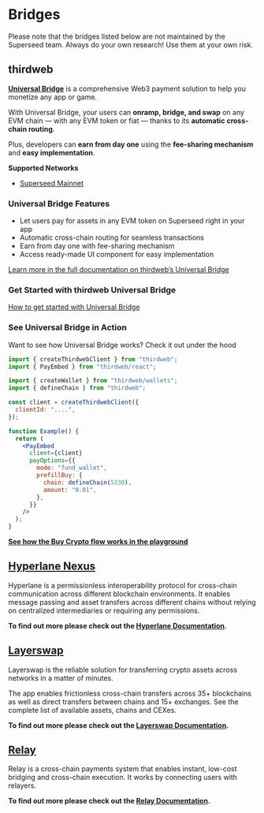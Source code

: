 
# Bridges

<Callout type="info" emoji="ℹ️">
    Please note that the bridges listed below are not maintained by the Superseed team.
    Always do your own research!
    Use them at your own risk.
</Callout>

## thirdweb 

[**Universal Bridge**](https://thirdweb.com/connect/universal-bridge) is a comprehensive Web3 payment solution to help you monetize any app or game.  

With Universal Bridge, your users can **onramp, bridge, and swap** on any EVM chain — with any EVM token or fiat — thanks to its **automatic cross-chain routing**.  

Plus, developers can **earn from day one** using the **fee-sharing mechanism** and **easy implementation**.

**Supported Networks**
- [Superseed Mainnet](https://thirdweb.com/bridge?chainId=5330)

### Universal Bridge Features

- Let users pay for assets in any EVM token on Superseed right in your app  
- Automatic cross-chain routing for seamless transactions  
- Earn from day one with fee-sharing mechanism
- Access ready-made UI component for easy implementation  

[Learn more in the full documentation on thirdweb’s Universal Bridge](https://portal.thirdweb.com/connect/pay/overview)

### Get Started with thirdweb Universal Bridge

[How to get started with Universal Bridge](https://portal.thirdweb.com/connect/pay/get-started)

### See Universal Bridge in Action
Want to see how Universal Bridge works? Check it out under the hood

```jsx
import { createThirdwebClient } from "thirdweb";
import { PayEmbed } from "thirdweb/react";

import { createWallet } from "thirdweb/wallets";
import { defineChain } from "thirdweb";

const client = createThirdwebClient({
  clientId: "....",
});

function Example() {
  return (
    <PayEmbed
      client={client}
      payOptions={{
        mode: "fund_wallet",
        prefillBuy: {
          chain: defineChain(5330),
          amount: "0.01",
        },
      }}
    />
  );
}

```
[**See how the Buy Crypto flow works in the playground**](https://playground.thirdweb.com/connect/pay)

## [Hyperlane Nexus](https://www.usenexus.org/?origin=ethereum&destination=superseed)

Hyperlane is a permissionless interoperability protocol for cross-chain communication across different blockchain environments.
It enables message passing and asset transfers across different chains without relying on centralized intermediaries or requiring any permissions.

**To find out more please check out the [Hyperlane Documentation](https://docs.hyperlane.xyz/).**

## [Layerswap](https://layerswap.io/app)

Layerswap is the reliable solution for transferring crypto assets across networks in a matter of minutes.

The app enables frictionless cross-chain transfers across 35+ blockchains as well as direct transfers between chains and 15+ exchanges. See the complete list of available assets, chains and CEXes.

**To find out more please check out the [Layerswap Documentation](https://docs.layerswap.io/user-docs).**

## [Relay](https://www.relay.link/bridge/superseed)

Relay is a cross-chain payments system that enables instant, low-cost bridging and cross-chain execution. It works by connecting users with relayers.

**To find out more please check out the [Relay Documentation](https://docs.relay.link/what-is-relay).**
